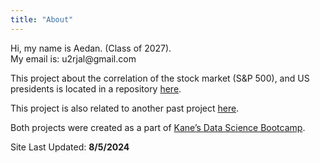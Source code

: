 ```yaml
---
title: "About"
---
```


Hi, my name is Aedan. (Class of 2027).  
My email is: u2rjal@gmail.com  

This project about the correlation of the stock market (S&P 500), and US presidents is located in a repository [here](https://github.com/aedan00/gspc-presidents).  

This project is also related to another past project [here](https://github.com/aedan00/gspc-project).

Both projects were created as a part of [Kane's Data Science Bootcamp](https://bootcamp.davidkane.info/).  

Site Last Updated: **8/5/2024**